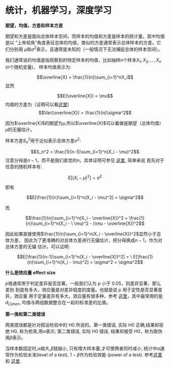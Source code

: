 # 统计，机器学习，深度学习


**期望，均值，方差和样本方差**

期望和方差是面向总体样本空间，而样本的均值和方差是样本的统计量。其中均值是以
“上帝视角”角度表征总体的均值，类似的方差通常表示总体样本的方差。它们分别用
$\mu$和$\sigma^{2}$表示，且通常是未知的（一般情况下无法捕捉总体的样本空间）。

我们通常说的均值是指观察到的特定样本的均值，比如抽样$n$个样本$X_1, X_2, ..., X_n$
($n$个随机变量)，
样本均值表示为:

$$\overline{X} = \frac{1}{n}\sum_{i=1}^nX_i$$
显然

$$E(\overline{X}) = \mu$$
均值的方差为（证明可以看[这里](https://math.stackexchange.com/questions/1363505/prove-that-e-overlinex-mu2-frac1n-sigma2?answertab=active#tab-top))
$$Var(\overline{X}) = \frac{1}{n}\sigma^2$$

因为$\overline{X}$的期望为$\mu$,所以$\overline{X}$可以看做是期望（总体均值）
$\mu$的无偏估计。

样本方差$S_n^2$用于近似表示总体方差$\sigma^2$:

$$S_n^2 = \frac{1}{n-1}\sum_{i=1}^n(X_i - \mu)^2$$
注意分母是$n-1$，而不是我们直觉的$n$。具体证明可参见
[这里](https://www.zhihu.com/question/20099757), 简单来说
首先对于任意的随机样本有:

$$E[(X_i - \mu)^2] = \sigma^2$$
即有

$$E[\frac{1}{n}\sum_{i=1}^n(X_i - \mu)^2] = \sigma^2$$

而

$$\frac{1}{n}\sum_{i=1}^n(X_i - \overline{X})^2 = \frac{1}{n}\sum_{i=1}^n(X_i - \ 
\mu)^2 - (\mu - \overline{X})^2$$


因此如果直接使用$\frac{1}{n}\sum_{i=1}^n(X_i - \overline{X})^2$显然小于总体方差，
因此为了更准确的对总体方差进行无偏估计，把分母换成$n - 1$，作为对总体方差的无偏
估计。可以证明:

$$E[\frac{1}{n-1}\sum_{i=1}^n(X_i - \overline{X})^2] = \
E[\frac{1}{n}\sum_{i=1}^n(X_i - \mu)^2] = \sigma^2 = \sigma^2$$


**什么是效应量 effect size**

  p值通常用于判定差异是否显著。一般我们认为 p 小于 0.05，则差异显著，那么差别
  到底有多大，效应量是对差异程度的度量。也就是说 p 用于定性是否显著差异，效应量
  用于定量差异有多大。效应量有很多种，参考
  [这里](https://www.psychometrica.de/effect_size.html)，其中最常用的是
  $d_{Cohen}$, 均值与两组数据整合在一起的标准差的比值。

**第一类和第二类错误**

  两类错误都是针对假设检验中的 H0 所说的。第一类错误, 实际 H0 正确,结果却拒绝 
  H0, 称为拒真,用$\alpha$表示; 第二类错误, 实际 H0 错误, 结果却接受 H0，称为取伪
  用$\beta$表示。
  
  当样本数固定时,$\alpha$越大,$\beta$就越小, 只有增大样本量,才可使两者同时减小,
  统计中$\alpha$通常作为检验水准(level of a test), $1 - \beta$作为检验效能
  (power of a test). 参考[这里](https://www.zhihu.com/question/20993864)和
  [这里](https://zhuanlan.zhihu.com/p/146559807).
  
  